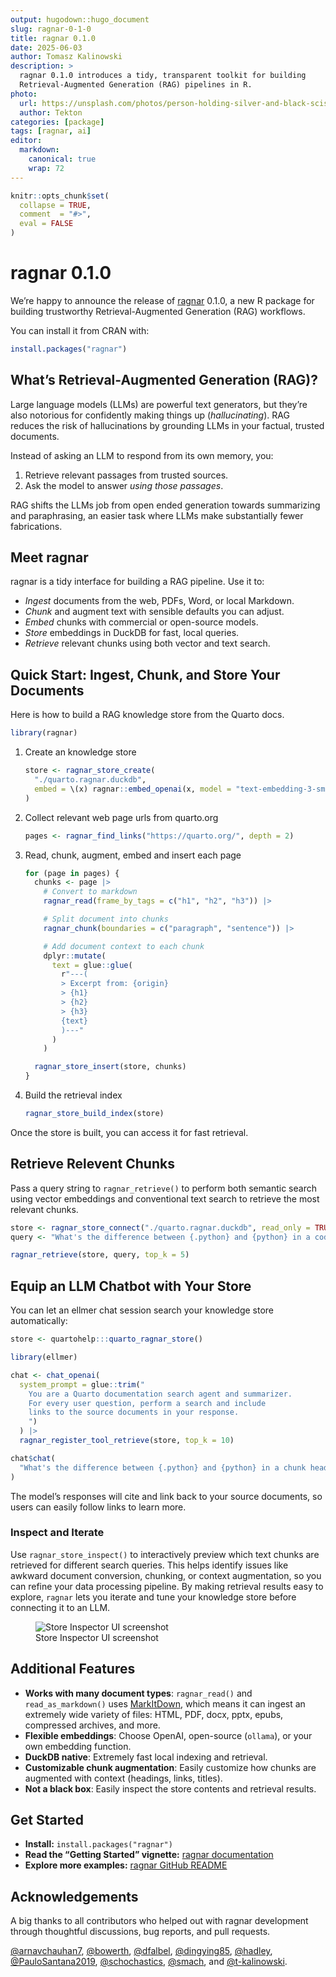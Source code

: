 ```yaml
---
output: hugodown::hugo_document
slug: ragnar-0-1-0
title: ragnar 0.1.0
date: 2025-06-03
author: Tomasz Kalinowski
description: >
  ragnar 0.1.0 introduces a tidy, transparent toolkit for building
  Retrieval-Augmented Generation (RAG) pipelines in R.
photo:
  url: https://unsplash.com/photos/person-holding-silver-and-black-scissors-rNsRAHLhrHc
  author: Tekton
categories: [package]
tags: [ragnar, ai]
editor:
  markdown:
    canonical: true
    wrap: 72
---
```


```r
knitr::opts_chunk$set(
  collapse = TRUE,
  comment  = "#>",
  eval = FALSE
)
```

# ragnar 0.1.0

We're happy to announce the release of [ragnar](ragnar.tidyverse.org)
0.1.0, a new R package for building trustworthy Retrieval-Augmented
Generation (RAG) workflows.

You can install it from CRAN with:

``` r
install.packages("ragnar")
```

## What’s Retrieval-Augmented Generation (RAG)?

Large language models (LLMs) are powerful text generators, but they’re
also notorious for confidently making things up (*hallucinating*). RAG
reduces the risk of hallucinations by grounding LLMs in your factual,
trusted documents.

Instead of asking an LLM to respond from its own memory, you:

1.  Retrieve relevant passages from trusted sources.
2.  Ask the model to answer *using those passages*.

RAG shifts the LLMs job from open ended generation towards summarizing
and paraphrasing, an easier task where LLMs make substantially fewer
fabrications.

## Meet **ragnar**

ragnar is a tidy interface for building a RAG pipeline. Use it to:

-   *Ingest* documents from the web, PDFs, Word, or local Markdown.
-   *Chunk* and augment text with sensible defaults you can adjust.
-   *Embed* chunks with commercial or open-source models.
-   *Store* embeddings in DuckDB for fast, local queries.
-   *Retrieve* relevant chunks using both vector and text search.

## Quick Start: Ingest, Chunk, and Store Your Documents

Here is how to build a RAG knowledge store from the Quarto docs.

```r
library(ragnar)
```

1.  Create an knowledge store

    ```r
    store <- ragnar_store_create(
      "./quarto.ragnar.duckdb",
      embed = \(x) ragnar::embed_openai(x, model = "text-embedding-3-small")
    )
    ```

2.  Collect relevant web page urls from quarto.org

    ```r
    pages <- ragnar_find_links("https://quarto.org/", depth = 2)
    ```

3.  Read, chunk, augment, embed and insert each page

    ```r
    for (page in pages) {
      chunks <- page |>
        # Convert to markdown
        ragnar_read(frame_by_tags = c("h1", "h2", "h3")) |>

        # Split document into chunks
        ragnar_chunk(boundaries = c("paragraph", "sentence")) |>

        # Add document context to each chunk
        dplyr::mutate(
          text = glue::glue(
            r"---(
            > Excerpt from: {origin}
            > {h1}
            > {h2}
            > {h3}
            {text}
            )---"
          )
        )

      ragnar_store_insert(store, chunks)
    }
    ```

4.  Build the retrieval index

    ```r
    ragnar_store_build_index(store)
    ```

Once the store is built, you can access it for fast retrieval.

## Retrieve Relevent Chunks

Pass a query string to `ragnar_retrieve()` to perform both semantic
search using vector embeddings and conventional text search to retrieve
the most relevant chunks.

```r
store <- ragnar_store_connect("./quarto.ragnar.duckdb", read_only = TRUE)
query <- "What's the difference between {.python} and {python} in a code chunk header?"

ragnar_retrieve(store, query, top_k = 5)
```

## Equip an LLM Chatbot with Your Store

You can let an ellmer chat session search your knowledge store
automatically:

```r
store <- quartohelp:::quarto_ragnar_store()
```

```r
library(ellmer)

chat <- chat_openai(
  system_prompt = glue::trim("
    You are a Quarto documentation search agent and summarizer.
    For every user question, perform a search and include
    links to the source documents in your response.
    ")
  ) |>
  ragnar_register_tool_retrieve(store, top_k = 10)

chat$chat(
  "What's the difference between {.python} and {python} in a chunk header?"
)
```

The model’s responses will cite and link back to your source documents,
so users can easily follow links to learn more.

### Inspect and Iterate

Use `ragnar_store_inspect()` to interactively preview which text chunks
are retrieved for different search queries. This helps identify issues
like awkward document conversion, chunking, or context augmentation, so
you can refine your data processing pipeline. By making retrieval
results easy to explore, `ragnar` lets you iterate and tune your
knowledge store before connecting it to an LLM.

![Store Inspector UI screenshot](ragnar-store-inspector-screenshot.png)

## Additional Features

-   **Works with many document types**: `ragnar_read()` and
    `read_as_markdown()` uses
    [MarkItDown](https://github.com/microsoft/markitdown), which means
    it can ingest an extremely wide variety of files: HTML, PDF, docx,
    pptx, epubs, compressed archives, and more.
-   **Flexible embeddings**: Choose OpenAI, open-source (`ollama`), or
    your own embedding function.
-   **DuckDB native**: Extremely fast local indexing and retrieval.
-   **Customizable chunk augmentation**: Easily customize how chunks are
    augmented with context (headings, links, titles).
-   **Not a black box**: Easily inspect the store contents and retrieval
    results.

## Get Started

-   **Install:** `install.packages("ragnar")`
-   **Read the "Getting Started" vignette:** [ragnar
    documentation](https://tidyverse.github.io/ragnar/articles/ragnar.html)
-   **Explore more examples:** [ragnar GitHub
    README](https://github.com/tidyverse/ragnar#readme)

## Acknowledgements

A big thanks to all contributors who helped out with ragnar development
through thoughtful discussions, bug reports, and pull requests.

[\@arnavchauhan7](https://github.com/arnavchauhan7),
[\@bowerth](https://github.com/bowerth),
[\@dfalbel](https://github.com/dfalbel),
[\@dingying85](https://github.com/dingying85),
[\@hadley](https://github.com/hadley),
[\@PauloSantana2019](https://github.com/PauloSantana2019),
[\@schochastics](https://github.com/schochastics),
[\@smach](https://github.com/smach), and
[\@t-kalinowski](https://github.com/t-kalinowski).
